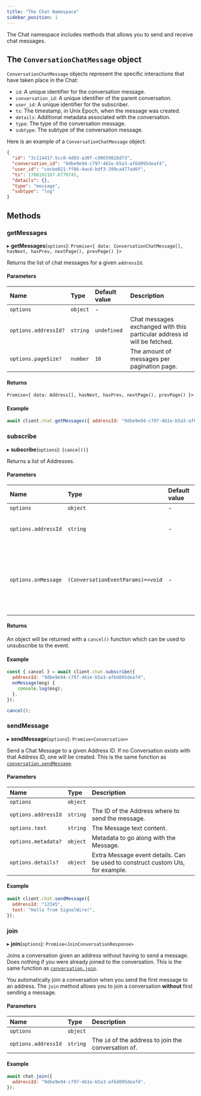 ```yaml
---
title: "The Chat Namespace"
sidebar_position: 1
---
```


The Chat namespace includes methods that allows you to send and receive chat messages.

## **The `ConversationChatMessage` object**

`ConversationChatMessage` objects represent the specific interactions that have taken place in the Chat:

- `id`: A unique identifier for the conversation message.
- `conversation_id`: A unique identifier of the parent conversation.
- `user_id`: A unique identifier for the subscriber.
- `ts`: The timestamp, in Unix Epoch, when the message was created.
- `details`: Additional metadata associated with the conversation.
- `type`: The type of the conversation message.
- `subtype`: The subtype of the conversation message.

Here is an example of a `ConversationChatMessage` object:

```json
{
  "id": "3c114417-5cc0-4d03-a30f-c90659028d73",
  "conversation_id": "9dbe9e94-c797-461e-b5a3-af6d095deaf4",
  "user_id": "cecbe021-ff86-4ac6-bdf3-399ca477ad6f",
  "ts": 1708192187.6779745,
  "details": {},
  "type": "message",
  "subtype": "log"
}
```

## **Methods**

### getMessages

▸ **getMessages**(`options`): `Promise<{ data: ConversationChatMessage[], hasNext, hasPrev, nextPage(), prevPage() }>`

Returns the list of chat messages for a given `addressId`.

#### Parameters

| Name                 | Type     | Default value | Description                                                              |
| :------------------- | :------- | :------------ | :----------------------------------------------------------------------- |
| `options`            | `object` | -             |
| `options.addressId?` | `string` | `undefined`   | Chat messages exchanged with this particular address id will be fetched. |
| `options.pageSize?`  | `number` | `10`          | The amount of messages per pagination page.                              |

#### Returns

`Promise<{ data: Address[], hasNext, hasPrev, nextPage(), prevPage() }>`

#### Example

```javascript
await client.chat.getMessages({ addressId: "9dbe9e94-c797-461e-b5a3-af6d095deaf4" });
```

### subscribe

▸ **subscribe**(`options`): `{cancel()}`

Returns a list of Addresses.

#### Parameters

| Name                | Type                              | Default value | Description                                                    |
| :------------------ | :-------------------------------- | :------------ | :------------------------------------------------------------- |
| `options`           | `object`                          | -             |
| `options.addressId` | `string`                          | -             | The address to subscribe to                                    |
| `options.onMessage` | `(ConversationEventParams)=>void` | -             | The callback that gets called when a new message event happens |

#### Returns

An object will be returned with a `cancel()` function which can be used to unsubscribe to the event.

#### Example

```javascript
const { cancel } = await client.chat.subscribe({
  addressId: "9dbe9e94-c797-461e-b5a3-af6d095deaf4",
  onMessage(msg) {
    console.log(msg);
  },
});

cancel();
```

### sendMessage

▸ **sendMessage**(`options`): `Promise<Conversation>`

Send a Chat Message to a given Address ID. If no Conversation exists with that Address ID, one will be created.
This is the same function as [`conversation.sendMessage`](./conversation.mdx#sendmessage).

#### Parameters

| Name                | Type     | Description                                                                    |
| :------------------ | :------- | :----------------------------------------------------------------------------- |
| `options`           | `object` |                                                                                |
| `options.addressId` | `string` | The ID of the Address where to send the message.                               |
| `options.text`      | `string` | The Message text content.                                                      |
| `options.metadata?` | `object` | Metadata to go along with the Message.                                         |
| `options.details?`  | `object` | Extra Message event details. Can be used to construct custom UIs, for example. |

#### Example

```javascript
await client.chat.sendMessage({
  addressId: "12345",
  text: "Hello from SignalWire!",
});
```

### join

▸ **join**(`options`): `Promise<JoinConversationResponse>`

Joins a conversation given an address without having to send a message. Does nothing if you
were already joined to the conversation. This is the same function as [`conversation.join`](./conversation.mdx#join).

You automatically join a conversation when you send the first message to an address. The `join`
method allows you to join a conversation **without** first sending a message.

#### Parameters

| Name                | Type     | Description                                          |
| :------------------ | :------- | :--------------------------------------------------- |
| `options`           | `object` |                                                      |
| `options.addressId` | `string` | The `id` of the address to join the conversation of. |

#### Example

```javascript
await chat.join({
  addressId: "9dbe9e94-c797-461e-b5a3-af6d095deaf4",
});
```
